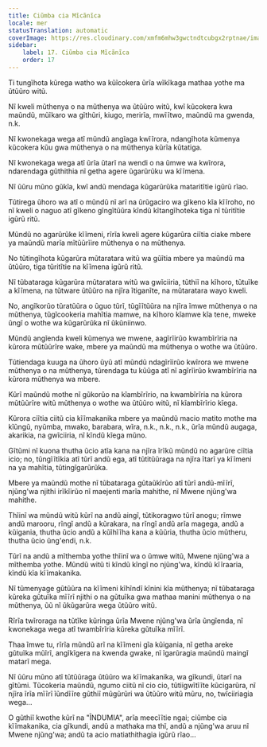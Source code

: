 ```yaml
---
title: Ciũmba cia Mĩcãnĩca
locale: mer
statusTranslation: automatic
coverImage: https://res.cloudinary.com/xmfm6mhw3gwctndtcubgx2rptnae/image/upload/v1740468922/small_cover_tratado_de_psicologia_revolucionaria_a4c0dca4e0.webp
sidebar:
    label: 17. Ciũmba cia Mĩcãnĩca
    order: 17
---
```

Ti tungĩhota kũrega watho wa kũĩcokera ũrĩa wĩkĩkaga mathaa yothe ma ũtũũro witũ.

Nĩ kweli mũthenya o na mũthenya wa ũtũũro witũ, kwĩ kũcokera kwa maũndũ, mũĩkaro wa gĩthũri, kiugo, merirĩa, mwĩĩtwo, maũndũ ma gwenda, n.k.

Nĩ kwonekaga wega atĩ mũndũ angĩaga kwĩĩrora, ndangĩhota kũmenya kũcokera kũu gwa mũthenya o na mũthenya kũrĩa kũtatiga.

Nĩ kwonekaga wega atĩ ũrĩa ũtarĩ na wendi o na ũmwe wa kwĩrora, ndarendaga gũthithia nĩ getha agere ũgarũrũku wa kĩĩmena.

Nĩ ũũru mũno gũkĩa, kwĩ andũ mendaga kũgarũrũka mataritĩtie igũrũ rĩao.

Tũtirega ũhoro wa atĩ o mũndũ nĩ arĩ na ũrũgaciro wa gĩkeno kĩa kĩĩroho, no nĩ kweli o naguo atĩ gĩkeno gĩngĩtũũra kĩndũ kĩtangĩhoteka tiga nĩ tũritĩtie igũrũ ritũ.

Mũndũ no agarũrũke kĩĩmeni, rĩrĩa kweli agere kũgarũra ciĩtia ciake mbere ya maũndũ marĩa mĩtũũrĩire mũthenya o na mũthenya.

No tũtingĩhota kũgarũra mũtaratara witũ wa gũĩtia mbere ya maũndũ ma ũtũũro, tiga tũritĩtie na kĩĩmena igũrũ ritũ.

Nĩ tũbataraga kũgarũra mũtaratara witũ wa gwĩciiria, tũthiĩ na kĩhoro, tũtuĩke a kĩĩmena, na tũtware ũtũũro na njĩra ĩtiganĩte, na mũtaratara wayo kweli.

No, angĩkorũo tũratũũra o ũguo tũrĩ, tũgĩĩtũũra na njĩra ĩmwe mũthenya o na mũthenya, tũgĩcookeria mahĩtia mamwe, na kĩhoro kĩamwe kĩa tene, mweke ũngĩ o wothe wa kũgarũrũka nĩ ũkũniinwo.

Mũndũ angĩenda kweli kũmenya we mwene, aagĩrĩirũo kwambĩrĩria na kũrora mũtũũrĩre wake, mbere ya maũndũ ma mũthenya o wothe wa ũtũũro.

Tũtiendaga kuuga na ũhoro ũyũ atĩ mũndũ ndagĩrĩirũo kwĩrora we mwene mũthenya o na mũthenya, tũrendaga tu kũũga atĩ nĩ agĩrĩirũo kwambĩrĩria na kũrora mũthenya wa mbere.

Kũrĩ maũndũ mothe nĩ gũkorũo na kĩambĩrĩrio, na kwambĩrĩria na kũrora mũtũũrĩre witũ mũthenya o wothe wa ũtũũro witũ, nĩ kĩambĩrĩrio kĩega.

Kũrora ciĩtia ciitũ cia kĩĩmakanika mbere ya maũndũ macio matito mothe ma kĩũngũ, nyũmba, mwako, barabara, wĩra, n.k., n.k., n.k., ũrĩa mũndũ augaga, akarikia, na gwĩciiria, nĩ kĩndũ kĩega mũno.

Gĩtũmi nĩ kuona thutha ũcio atĩa kana na njĩra ĩrĩkũ mũndũ no agarũre ciĩtia icio; no, tũngĩĩtĩkia atĩ tũrĩ andũ ega, atĩ tũtitũũraga na njĩra ĩtarĩ ya kĩĩmeni na ya mahĩtia, tũtingĩgarũrũka.

Mbere ya maũndũ mothe nĩ tũbataraga gũtaũkĩrũo atĩ tũrĩ andũ-mĩĩrĩ, njũng'wa njithi irĩkĩirũo nĩ maejenti marĩa mahithe, nĩ Mwene njũng'wa mahithe.

Thĩinĩ wa mũndũ witũ kũrĩ na andũ aingĩ, tũtikoragwo tũrĩ anogu; rĩmwe andũ marooru, rĩngĩ andũ a kũrakara, na rĩngĩ andũ arĩa magega, andũ a kũigania, thutha ũcio andũ a kũĩhĩĩha kana a kũũria, thutha ũcio mũtheru, thutha ũcio ũng'endi, n.k.

Tũrĩ na andũ a mĩthemba yothe thĩinĩ wa o ũmwe witũ, Mwene njũng'wa a mĩthemba yothe. Mũndũ witũ ti kĩndũ kĩngĩ no njũng'wa, kĩndũ kĩĩraaria, kĩndũ kĩa kĩĩmakanika.

Nĩ tũmenyage gũtũũra na kĩĩmeni kĩhĩndĩ kĩnini kĩa mũthenya; nĩ tũbataraga kũreka gũtuĩka mĩĩrĩ njithi o na gũtuĩka gwa mathaa manini mũthenya o na mũthenya, ũũ nĩ ũkũgarũra wega ũtũũro witũ.

Rĩrĩa twĩroraga na tũtĩke kũringa ũrĩa Mwene njũng'wa ũrĩa ũngĩenda, nĩ kwonekaga wega atĩ twambĩrĩria kũreka gũtuĩka mĩĩrĩ.

Thaa ĩmwe tu, rĩrĩa mũndũ arĩ na kĩĩmeni gĩa kũigania, nĩ getha areke gũtuĩka mũĩrĩ, angĩkĩgera na kwenda gwake, nĩ ĩgarũragia maũndũ maingĩ matarĩ mega.

Nĩ ũũru mũno atĩ tũtũũraga ũtũũro wa kĩĩmakanika, wa gĩkundi, ũtarĩ na gĩtũmi. Tũcokeria maũndũ, ngumo ciitũ nĩ cio cio, tũtiigwĩtĩĩte kũcigarũra, nĩ njĩra ĩrĩa mĩĩrĩ ĩũndĩĩre gũthiĩ mũgũrũri wa ũtũũro witũ mũru, no, twĩciiriagia wega...

O gũthiĩ kwothe kũrĩ na "ĨNDUMIA", arĩa meecĩĩtie ngai; ciũmbe cia kĩĩmakanika, cia gĩkundi, andũ a mathaka ma thĩ, andũ a njũng'wa aruu nĩ Mwene njũng'wa; andũ ta acio matiathithagia igũrũ rĩao...

